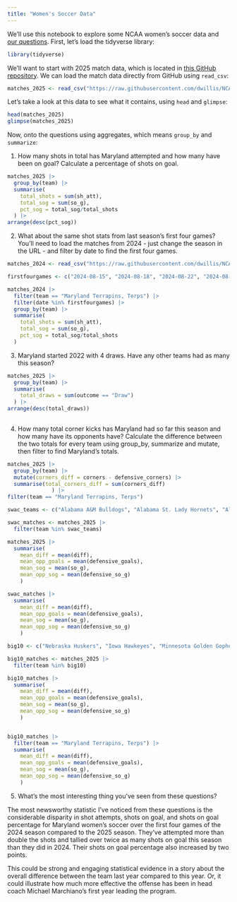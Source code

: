 ```yaml
---
title: "Women's Soccer Data"
---
```


We'll use this notebook to explore some NCAA women's soccer data and [our questions](https://docs.google.com/spreadsheets/d/1G1AjH2iS6kj3kKHCRi0XVy5Lcm-rahJkeTAToVh9J1g/edit?gid=0#gid=0). First, let's load the tidyverse library:

```r
library(tidyverse)
```

We'll want to start with 2025 match data, which is located in [this GitHub repository](https://github.com/dwillis/NCAAWomensSoccerData). We can load the match data directly from GitHub using `read_csv`:


```r
matches_2025 <- read_csv("https://raw.githubusercontent.com/dwillis/NCAAWomensSoccerData/main/data/ncaa_womens_soccer_matchstats_2025.csv") |> mutate(diff = team_score - opponent_score)
```

Let's take a look at this data to see what it contains, using `head` and `glimpse`:

```r
head(matches_2025)
glimpse(matches_2025)
```

Now, onto the questions using aggregates, which means `group_by` and `summarize`:

1. How many shots in total has Maryland attempted and how many have been on goal? Calculate a percentage of shots on goal.

```r
matches_2025 |> 
  group_by(team) |> 
  summarise(
    total_shots = sum(sh_att),
    total_sog = sum(so_g),
    pct_sog = total_sog/total_shots
  ) |> 
arrange(desc(pct_sog))
```

2. What about the same shot stats from last season's first four games? You'll need to load the matches from 2024 - just change the season in the URL - and filter by date to find the first four games.

```r
matches_2024 <- read_csv("https://raw.githubusercontent.com/dwillis/NCAAWomensSoccerData/main/data/ncaa_womens_soccer_matchstats_2024.csv")
```

```r
firstfourgames <- c("2024-08-15", "2024-08-18", "2024-08-22", "2024-08-25")

matches_2024 |> 
  filter(team == "Maryland Terrapins, Terps") |> 
  filter(date %in% firstfourgames) |> 
  group_by(team) |> 
  summarise(
    total_shots = sum(sh_att),
    total_sog = sum(so_g),
    pct_sog = total_sog/total_shots
  )

```



3. Maryland started 2022 with 4 draws. Have any other teams had as many this season?

```r
matches_2025 |> 
  group_by(team) |> 
  summarise(
    total_draws = sum(outcome == "Draw")
  ) |> 
arrange(desc(total_draws))
  
```


4. How many total corner kicks has Maryland had so far this season and how many have its opponents have? Calculate the difference between the two totals for every team using group_by, summarize and mutate, then filter to find Maryland's totals.

```r
matches_2025 |> 
  group_by(team) |>
  mutate(corners_diff = corners - defensive_corners) |> 
  summarise(total_corners_diff = sum(corners_diff)
              ) |> 
filter(team == "Maryland Terrapins, Terps")
```

```r
swac_teams <- c("Alabama A&M Bulldogs", "Alabama St. Lady Hornets", "Alcorn Lady Braves", "Ark.-Pine Bluff Lady Lions", "Grambling Lady Tigers", "Jackson St. Lady Tigers", "Mississippi Val. Devilettes", "Prairie View Lady Panthers", "Southern U. Lady Jaguars", "Texas Southern Lady Tigers")

swac_matches <- matches_2025 |> 
  filter(team %in% swac_teams)

matches_2025 |> 
  summarise(
    mean_diff = mean(diff),
    mean_opp_goals = mean(defensive_goals),
    mean_sog = mean(so_g),
    mean_opp_sog = mean(defensive_so_g)
    )

swac_matches |> 
  summarise(
    mean_diff = mean(diff),
    mean_opp_goals = mean(defensive_goals),
    mean_sog = mean(so_g),
    mean_opp_sog = mean(defensive_so_g)
    )

big10 <- c("Nebraska Huskers", "Iowa Hawkeyes", "Minnesota Golden Gophers", "Illinois Fighting Illini", "Northwestern Wildcats", "Wisconsin Badgers", "Indiana Hoosiers", "Purdue Boilermakers", "Ohio St. Buckeyes", "Michigan Wolverines", "Michigan St. Spartans", "Penn St. Nittany Lions", "Rutgers Scarlet Knights", "Maryland Terrapins, Terps", "Southern California Trojans", "UCLA Bruins", "Washington Huskies", "Oregon Ducks")

big10_matches <- matches_2025 |> 
  filter(team %in% big10)

big10_matches |> 
  summarise(
    mean_diff = mean(diff),
    mean_opp_goals = mean(defensive_goals),
    mean_sog = mean(so_g),
    mean_opp_sog = mean(defensive_so_g)
    )


big10_matches |> 
  filter(team == "Maryland Terrapins, Terps") |> 
  summarise(
    mean_diff = mean(diff),
    mean_opp_goals = mean(defensive_goals),
    mean_sog = mean(so_g),
    mean_opp_sog = mean(defensive_so_g)
    )
```


5. What's the most interesting thing you've seen from these questions?

The most newsworthy statistic I've noticed from these questions is the considerable disparity in shot attempts, shots on goal, and shots on goal percentage for Maryland women's soccer over the first four games of the 2024 season compared to the 2025 season. They've attempted more than double the shots and tallied over twice as many shots on goal this season than they did in 2024. Their shots on goal percentage also increased by two points. 

This could be strong and engaging statistical evidence in a story about the overall difference between the team last year compared to this year. Or, it could illustrate how much more effective the offense has been in head coach Michael Marchiano's first year leading the program.